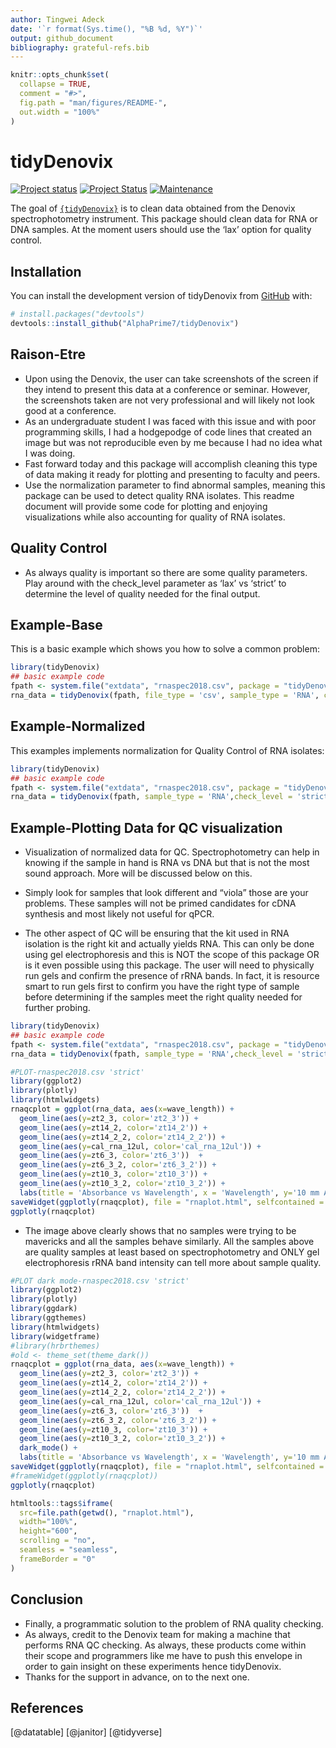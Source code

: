 ```yaml
---
author: Tingwei Adeck
date: '`r format(Sys.time(), "%B %d, %Y")`'
output: github_document
bibliography: grateful-refs.bib
---
```


<!-- README.md is generated from README.Rmd. Please edit that file -->

```r
knitr::opts_chunk$set(
  collapse = TRUE,
  comment = "#>",
  fig.path = "man/figures/README-",
  out.width = "100%"
)
```

# tidyDenovix

[![Project status](https://www.repostatus.org/badges/latest/concept.svg)](https://github.com/AlphaPrime7/tidyDenovix/graphs/commit-activity) [![Project Status](https://www.repostatus.org/badges/latest/wip.svg)](https://github.com/AlphaPrime7/tidyDenovix/graphs/commit-activity) [![Maintenance](https://img.shields.io/badge/Maintained%3F-yes-green.svg)](https://github.com/AlphaPrime7/tidyDenovix/graphs/commit-activity)

The goal of [`{tidyDenovix}`](https://github.com/AlphaPrime7/tidyDenovix) is to clean data obtained from the Denovix spectrophotometry instrument. This package should clean data for RNA or DNA samples. At the moment users should use the 'lax' option for quality control.

## Installation

You can install the development version of tidyDenovix from [GitHub](https://github.com/AlphaPrime7/tidyDenovix) with:

``` r
# install.packages("devtools")
devtools::install_github("AlphaPrime7/tidyDenovix")
```

## Raison-Etre

-   Upon using the Denovix, the user can take screenshots of the screen if they intend to present this data at a conference or seminar. However, the screenshots taken are not very professional and will likely not look good at a conference.
-   As an undergraduate student I was faced with this issue and with poor programming skills, I had a hodgepodge of code lines that created an image but was not reproducible even by me because I had no idea what I was doing.
-   Fast forward today and this package will accomplish cleaning this type of data making it ready for plotting and presenting to faculty and peers.
-   Use the normalization parameter to find abnormal samples, meaning this package can be used to detect quality RNA isolates. This readme document will provide some code for plotting and enjoying visualizations while also accounting for quality of RNA isolates.

## Quality Control

-   As always quality is important so there are some quality parameters. Play around with the check_level parameter as 'lax' vs 'strict' to determine the level of quality needed for the final output.

## Example-Base

This is a basic example which shows you how to solve a common problem:

```r
library(tidyDenovix)
## basic example code
fpath <- system.file("extdata", "rnaspec2018.csv", package = "tidyDenovix", mustWork = TRUE)
rna_data = tidyDenovix(fpath, file_type = 'csv', sample_type = 'RNA', check_level = 'lax')
```

## Example-Normalized

This examples implements normalization for Quality Control of RNA isolates:

```r
library(tidyDenovix)
## basic example code
fpath <- system.file("extdata", "rnaspec2018.csv", package = "tidyDenovix", mustWork = TRUE)
rna_data = tidyDenovix(fpath, sample_type = 'RNA',check_level = 'strict', qc_omit = 'no', normalized = 'yes')
```

## Example-Plotting Data for QC visualization

-   Visualization of normalized data for QC. Spectrophotometry can help in knowing if the sample in hand is RNA vs DNA but that is not the most sound approach. More will be discussed below on this.

-   Simply look for samples that look different and "viola" those are your problems. These samples will not be primed candidates for cDNA synthesis and most likely not useful for qPCR.

-   The other aspect of QC will be ensuring that the kit used in RNA isolation is the right kit and actually yields RNA. This can only be done using gel electrophoresis and this is NOT the scope of this package OR is it even possible using this package. The user will need to physically run gels and confirm the presence of rRNA bands. In fact, it is resource smart to run gels first to confirm you have the right type of sample before determining if the samples meet the right quality needed for further probing.

```r
library(tidyDenovix)
## basic example code
fpath <- system.file("extdata", "rnaspec2018.csv", package = "tidyDenovix", mustWork = TRUE)
rna_data = tidyDenovix(fpath, sample_type = 'RNA',check_level = 'strict', qc_omit = 'no', normalized = 'yes')

#PLOT-rnaspec2018.csv 'strict'
library(ggplot2)
library(plotly)
library(htmlwidgets)
rnaqcplot = ggplot(rna_data, aes(x=wave_length)) + 
  geom_line(aes(y=zt2_3, color='zt2_3')) + 
  geom_line(aes(y=zt14_2, color='zt14_2')) + 
  geom_line(aes(y=zt14_2_2, color='zt14_2_2')) +
  geom_line(aes(y=cal_rna_12ul, color='cal_rna_12ul')) +
  geom_line(aes(y=zt6_3, color='zt6_3'))  + 
  geom_line(aes(y=zt6_3_2, color='zt6_3_2')) + 
  geom_line(aes(y=zt10_3, color='zt10_3')) + 
  geom_line(aes(y=zt10_3_2, color='zt10_3_2')) +
  labs(title = 'Absorbance vs Wavelength', x = 'Wavelength', y='10 mm Absorbance', color='Circadian Times')
saveWidget(ggplotly(rnaqcplot), file = "rnaplot.html", selfcontained = F, libdir = "lib")
ggplotly(rnaqcplot)
```

-   The image above clearly shows that no samples were trying to be mavericks and all the samples behave similarly. All the samples above are quality samples at least based on spectrophotometry and ONLY gel electrophoresis rRNA band intensity can tell more about sample quality.

```r
#PLOT dark mode-rnaspec2018.csv 'strict'
library(ggplot2)
library(plotly)
library(ggdark)
library(ggthemes)
library(htmlwidgets)
library(widgetframe)
#library(hrbrthemes)
#old <- theme_set(theme_dark())
rnaqcplot = ggplot(rna_data, aes(x=wave_length)) + 
  geom_line(aes(y=zt2_3, color='zt2_3')) + 
  geom_line(aes(y=zt14_2, color='zt14_2')) + 
  geom_line(aes(y=zt14_2_2, color='zt14_2_2')) +
  geom_line(aes(y=cal_rna_12ul, color='cal_rna_12ul')) +
  geom_line(aes(y=zt6_3, color='zt6_3'))  + 
  geom_line(aes(y=zt6_3_2, color='zt6_3_2')) + 
  geom_line(aes(y=zt10_3, color='zt10_3')) + 
  geom_line(aes(y=zt10_3_2, color='zt10_3_2')) +
  dark_mode() +
  labs(title = 'Absorbance vs Wavelength', x = 'Wavelength', y='10 mm Absorbance', color='Circadian Times')
saveWidget(ggplotly(rnaqcplot), file = "rnaplot.html", selfcontained = F, libdir = "lib")
#frameWidget(ggplotly(rnaqcplot))
ggplotly(rnaqcplot)
```

```r
htmltools::tags$iframe(
  src=file.path(getwd(), "rnaplot.html"),
  width="100%",
  height="600",
  scrolling = "no",
  seamless = "seamless",
  frameBorder = "0"
)
```

## Conclusion

-   Finally, a programmatic solution to the problem of RNA quality checking.
-   As always, credit to the Denovix team for making a machine that performs RNA QC checking. As always, these products come within their scope and programmers like me have to push this envelope in order to gain insight on these experiments hence tidyDenovix.
-   Thanks for the support in advance, on to the next one.

## References

[@datatable] [@janitor] [@tidyverse]
